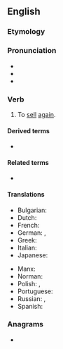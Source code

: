 ==English==

===Etymology===
{{prefix|en|re|sell}}

===Pronunciation===
* {{IPA|en|/ɹiːˈsɛl/}}
* {{audio|en|LL-Q1860 (eng)-Vealhurl-resell.wav|Audio (Southern England)}}
* {{rhymes|en|ɛl|s=2}}

===Verb===
{{en-verb|resells|reselling|resold}}

# To [[sell]] [[again]].

====Derived terms====
* {{l|en|reseller}}

====Related terms====
* {{l|en|resale}}

====Translations====
{{trans-top|To sell again}}
* Bulgarian: {{t|bg|препродавам}}
* Dutch: {{t|nl|dooverkopen}}
* French: {{t+|fr|revendre}}
* German: {{t|de|wiederverkaufen}}, {{t+|de|weiterverkaufen}}
* Greek: {{t+|el|μεταπουλώ}}
* Italian: {{t+|it|rivendere}}
* Japanese: {{t+|ja|転売|alt=転売する|tr=てんばいする, tembai-suru|sc=Jpan}}
{{trans-mid}}
* Manx: {{t|gv|aachreck}}
* Norman: {{t|nrf|r'vendre}}
* Polish: {{t|pl|odsprzedać|pf}}, {{t|pl|odsprzedawać|impf}}
* Portuguese: {{t|pt|revender}}
* Russian: {{t+|ru|перепродать|pf}}, {{t+|ru|перепродавать|impf}}
* Spanish: {{t+|es|revender}}
{{trans-bottom}}

===Anagrams===
* {{anagrams|en|a=eellrs|Ellers|Seller|ellers|seller}}